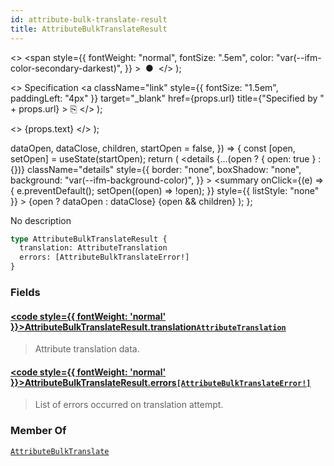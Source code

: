 ```yaml
---
id: attribute-bulk-translate-result
title: AttributeBulkTranslateResult
---
```


  <>
    <span
      style={{
        fontWeight: "normal",
        fontSize: ".5em",
        color: "var(--ifm-color-secondary-darkest)",
      }}
    >
      &nbsp;●&nbsp;
    </span>
  </>
);

  <>
    Specification
    <a
      className="link"
      style={{ fontSize: "1.5em", paddingLeft: "4px" }}
      target="\_blank"
      href={props.url}
      title={"Specified by " + props.url}
    >
      ⎘
    </a>
  </>
);

  <>
    <span className={props.class}>{props.text}</span>
  </>
);


  dataOpen,
  dataClose,
  children,
  startOpen = false,
}) => {
  const [open, setOpen] = useState(startOpen);
  return (
    <details
      {...(open ? { open: true } : {})}
      className="details"
      style={{
        border: "none",
        boxShadow: "none",
        background: "var(--ifm-background-color)",
      }}
    >
      <summary
        onClick={(e) => {
          e.preventDefault();
          setOpen((open) => !open);
        }}
        style={{ listStyle: "none" }}
      >
        {open ? dataOpen : dataClose}
      </summary>
      {open && children}
    </details>
  );
};

No description

```graphql
type AttributeBulkTranslateResult {
  translation: AttributeTranslation
  errors: [AttributeBulkTranslateError!]
}
```

### Fields

#### [<code style={{ fontWeight: 'normal' }}>AttributeBulkTranslateResult.<b>translation</b></code>](#)<Bullet />[`AttributeTranslation`](../../../api-reference/attributes/objects/attribute-translation) <Badge class="badge badge--secondary" text="object"/> <Badge class="badge badge--secondary" text="attributes"/>

> Attribute translation data.

#### [<code style={{ fontWeight: 'normal' }}>AttributeBulkTranslateResult.<b>errors</b></code>](#)<Bullet />[`[AttributeBulkTranslateError!]`](../../../api-reference/miscellaneous/objects/attribute-bulk-translate-error) <Badge class="badge badge--secondary" text="list"/> <Badge class="badge badge--secondary" text="object"/> <Badge class="badge badge--secondary" text="miscellaneous"/>

> List of errors occurred on translation attempt.

### Member Of

[`AttributeBulkTranslate`](../../../api-reference/attributes/objects/attribute-bulk-translate) <Badge class="badge badge--secondary" text="object"/>
